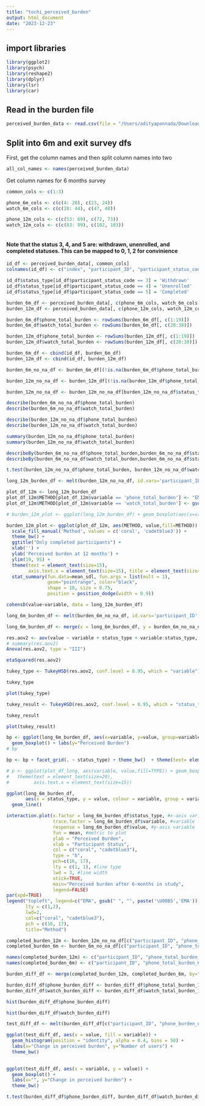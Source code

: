 ```yaml
---
title: "tochi_perceived_burden"
output: html_document
date: "2023-12-23"
---
```


## import libraries
```r

library(ggplot2)
library(psych)
library(reshape2)
library(dplyr)
library(lsr)
library(car)

```

## Read in the burden file
```r

perceived_burden_data <- read.csv(file = "/Users/adityaponnada/Downloads/time_study_data/perceived_burden.csv", sep = ",", header = TRUE)

```

## Split into 6m and exit survey dfs

First, get the column names and then split column names into two
```r

all_col_names <- names(perceived_burden_data)

```

Get column names for 6 months survey
```r

common_cols <- c(1:3)

phone_6m_cols <- c(c(4: 20), c(23, 24))
watch_6m_cols <- c(c(28: 44), c(47, 48))

phone_12m_cols <- c(c(53: 69), c(72, 73))
watch_12m_cols <- c(c(83: 99), c(102, 103))



```

#### Note that the status 3, 4, and 5 are: withdrawn, unenrolled, and completed statuses. This can be mapped to 0, 1, 2 for convinience

```r

id_df <- perceived_burden_data[, common_cols]
colnames(id_df) <- c("index", "participant_ID", "participant_status_code")

```

```r

id_df$status_type[id_df$participant_status_code == 3] = 'Withdrawn'
id_df$status_type[id_df$participant_status_code == 4] = 'Unenrolled'
id_df$status_type[id_df$participant_status_code == 5] = 'Completed'


```

```r
burden_6m_df <- perceived_burden_data[, c(phone_6m_cols, watch_6m_cols)]
burden_12m_df <- perceived_burden_data[, c(phone_12m_cols, watch_12m_cols)]
```

```r

burden_6m_df$phone_total_burden <- rowSums(burden_6m_df[, c(1:19)])
burden_6m_df$watch_total_burden <- rowSums(burden_6m_df[, c(20:38)])

```

```r

burden_12m_df$phone_total_burden <- rowSums(burden_12m_df[, c(1:19)])
burden_12m_df$watch_total_burden <- rowSums(burden_12m_df[, c(20:38)])

```


```r
burden_6m_df <- cbind(id_df, burden_6m_df)
burden_12m_df <- cbind(id_df, burden_12m_df)
```


```r

burden_6m_no_na_df <- burden_6m_df[(!is.na(burden_6m_df$phone_total_burden)) & (!is.na(burden_6m_df$watch_total_burden)), ]

```

```r

burden_12m_no_na_df <- burden_12m_df[(!is.na(burden_12m_df$phone_total_burden)) & (!is.na(burden_12m_df$watch_total_burden)), ]

```

```r

burden_12m_no_na_df <- burden_12m_no_na_df[burden_12m_no_na_df$status_type == "Completed", ]

```

```r

describe(burden_6m_no_na_df$phone_total_burden)
describe(burden_6m_no_na_df$watch_total_burden)

```
```r

describe(burden_12m_no_na_df$phone_total_burden)
describe(burden_12m_no_na_df$watch_total_burden)

```

```r

summary(burden_12m_no_na_df$phone_total_burden)
summary(burden_12m_no_na_df$watch_total_burden)

```


```r

describeBy(burden_6m_no_na_df$phone_total_burden,burden_6m_no_na_df$status_type)
describeBy(burden_6m_no_na_df$watch_total_burden,burden_6m_no_na_df$status_type)

```

```r

t.test(burden_12m_no_na_df$phone_total_burden, burden_12m_no_na_df$watch_total_burden, paired = TRUE, alternative = "two.sided")


```
```r

long_12m_burden_df <- melt(burden_12m_no_na_df, id.vars='participant_ID', measure.vars=c('phone_total_burden', 'watch_total_burden')) 

```

```r
plot_df_12m <- long_12m_burden_df
plot_df_12m$METHOD[plot_df_12m$variable == 'phone_total_burden'] <- "EMA"
plot_df_12m$METHOD[plot_df_12m$variable == 'watch_total_burden'] <- gsub(" ", "", paste('\U00B5','EMA'))
```


```r

# burden_12m_plot <- ggplot(long_12m_burden_df) + geom_boxplot(aes(x=variable, y=value)) + theme_bw()

```

```r
burden_12m_plot <- ggplot(plot_df_12m, aes(METHOD, value,fill=METHOD)) + geom_violin() +
  scale_fill_manual('Method', values = c('coral', 'cadetblue3')) +
  theme_bw() +
  ggtitle("Only completed participants") +
  xlab('') +
  ylab('Perceived burden at 12 months') +
  ylim(19, 95) +
  theme(text = element_text(size=15),
        axis.text.x = element_text(size=15), title = element_text(size=15), legend.position='none') +
  stat_summary(fun.data=mean_sdl, fun.args = list(mult = 1),
               geom="pointrange", color="black",
               shape = 18, size = 0.75,
               position = position_dodge(width = 0.9))
```


```r
cohensD(value~variable, data = long_12m_burden_df) 
```


```r

long_6m_burden_df <- melt(burden_6m_no_na_df, id.vars='participant_ID', measure.vars=c('phone_total_burden', 'watch_total_burden'))

```

```r

long_6m_burden_df <- merge(x = long_6m_burden_df, y = burden_6m_no_na_df[ , c("participant_ID", "status_type")], by = "participant_ID", all.x=TRUE)

```

```r

res.aov2 <- aov(value ~ variable + status_type + variable:status_type, data = long_6m_burden_df)
# summary(res.aov2)
Anova(res.aov2, type = "III")

```
```r
etaSquared(res.aov2)

```
```r
tukey_type <- TukeyHSD(res.aov2, conf.level = 0.95, which = "variable")
```

```r
tukey_type
```
```r
plot(tukey_type)
```


```r

tukey_result <- TukeyHSD(res.aov2, conf.level = 0.95, which = "status_type")

```

```r
tukey_result
```


```r
plot(tukey_result)
```




```r

bp <- ggplot(long_6m_burden_df, aes(x=variable, y=value, group=variable)) + 
  geom_boxplot() + labs(y="Perceived Burden")
# bp

bp <- bp + facet_grid(. ~ status_type) + theme_bw()  + theme(text= element_text(size=15), axis.text.x= element_text(size=15), axis.title.x = element_blank())

```

```r
# p <- ggplot(plot_df_long, aes(variable, value,fill=TYPE)) + geom_boxplot() + facet_wrap(~STATUS) + theme_bw() +
#   theme(text = element_text(size=20),
#         axis.text.x = element_text(size=15))
```

```r
ggplot(long_6m_burden_df, 
       aes(x = status_type, y = value, colour = variable, group = variable)) +
  geom_line()
```

```r

interaction.plot(x.factor = long_6m_burden_df$status_type, #x-axis variable
                 trace.factor = long_6m_burden_df$variable, #variable for lines
                 response = long_6m_burden_df$value, #y-axis variable
                 fun = mean, #metric to plot
                 ylab = "Perceived Burden",
                 xlab = "Participant Status",
                 col = c("coral", "cadetblue3"),
                 type = "b",
                 pch=c(16, 17),
                 lty = c(1, 1), #line type
                 lwd = 3, #line width
                 xtick=TRUE,
                 main="Perceived burden after 6-months in study",
                 legend=FALSE)
par(xpd=TRUE)
legend("topleft", legend=c("EMA", gsub(" ", "", paste('\U00B5','EMA'))), 
       lty = c(1,2), 
       lwd=2, 
       col=c("coral", "cadetblue3"), 
       pch = c(16, 17), 
       title="Method")

```



```r

completed_burden_12m <- burden_12m_no_na_df[c("participant_ID", "phone_total_burden", "watch_total_burden")]
completed_burden_6m <- burden_6m_no_na_df[c("participant_ID", "phone_total_burden", "watch_total_burden")]

names(completed_burden_12m) <- c("participant_ID", "phone_total_burden_12m", "watch_total_burden_12m")
names(completed_burden_6m) <- c("participant_ID", "phone_total_burden_6m", "watch_total_burden_6m")


```

```r

burden_diff_df <- merge(completed_burden_12m, completed_burden_6m, by="participant_ID")

```

```r

burden_diff_df$phone_burden_diff <- burden_diff_df$phone_total_burden_12m - burden_diff_df$phone_total_burden_6m
burden_diff_df$watch_burden_diff <- burden_diff_df$watch_total_burden_12m - burden_diff_df$watch_total_burden_6m

```

```r

hist(burden_diff_df$phone_burden_diff)

```

```r

hist(burden_diff_df$watch_burden_diff)

```
```r

test_diff_df <- melt(burden_diff_df[c("participant_ID", "phone_burden_diff", "watch_burden_diff")], id.vars=c("participant_ID"))

```

```r

ggplot(test_diff_df, aes(x = value, fill = variable)) +
  geom_histogram(position = "identity", alpha = 0.4, bins = 50) +
  labs(x="Change in perceived burden", y="Number of users") +
  theme_bw()
  

```

```r

ggplot(test_diff_df, aes(x = variable, y = value)) + 
  geom_boxplot() +
  labs(x="", y="Change in perceived burden") +
  theme_bw()

```
```r

t.test(burden_diff_df$phone_burden_diff, burden_diff_df$watch_burden_diff, paired = TRUE, alternative = "two.sided")

```

